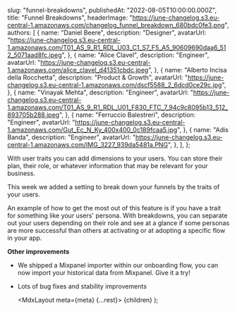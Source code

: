 
  slug: "funnel-breakdowns",
  publishedAt: "2022-08-05T10:00:00.000Z",
  title: "Funnel Breakdowns",
  headerImage:
    "https://june-changelog.s3.eu-central-1.amazonaws.com/changelog_funnel_breakdown_680bdc0fe3.png",
  authors: [
    {
      name: "Daniel Beere",
      description: "Designer",
      avatarUrl:
        "https://june-changelog.s3.eu-central-1.amazonaws.com/T01_AS_9_R1_RDL_U03_C1_S7_F5_A5_90609690daa6_512_5071aad8fc.jpeg",
    },
    {
      name: "Alice Clavel",
      description: "Engineer",
      avatarUrl:
        "https://june-changelog.s3.eu-central-1.amazonaws.com/alice_clavel_d41351cbdc.jpeg",
    },
    {
      name: "Alberto Incisa della Rocchetta",
      description: "Product & Growth",
      avatarUrl: "https://june-changelog.s3.eu-central-1.amazonaws.com/dscf5588_2_6dcd0ce29c.jpg",
    },
    {
      name: "Vinayak Mehta",
      description: "Engineer",
      avatarUrl:
        "https://june-changelog.s3.eu-central-1.amazonaws.com/T01_AS_9_R1_RDL_U01_F830_FTC_7_94c9c8095b13_512_893705b288.jpeg",
    },
    {
      name: "Ferruccio Balestreri",
      description: "Engineer",
      avatarUrl:
        "https://june-changelog.s3.eu-central-1.amazonaws.com/Gut_Ec_N_Ky_400x400_0c189fcaa5.jpg",
    },
    {
      name: "Adis Banda",
      description: "Engineer",
      avatarUrl: "https://june-changelog.s3.eu-central-1.amazonaws.com/IMG_3227_939da5481a.PNG",
    },
  ],
};

With user traits you can add dimensions to your users. You can store their plan, their role, or whatever information that may be relevant for your business.

This week we added a setting to break down your funnels by the traits of your users.

An example of how to get the most out of this feature is if you have a trait for something like your users' persona. With breakdowns, you can separate out your users depending on their role and see at a glance if some personas are more successful than others at activating or at adopting a specific flow in your app.

**Other improvements**

- We shipped a Mixpanel importer within our onboarding flow, you can now import your historical data from Mixpanel. Give it a try!
- Lots of bug fixes and stability improvements

  <MdxLayout meta={meta} {...rest}>
    {children}
  </MdxLayout>
);
